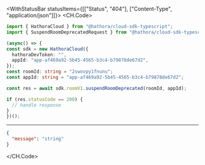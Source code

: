 

<WithStatusBar statusItems={[["Status", "404"], ["Content-Type", "application/json"]]}>
  <CH.Code>
  ```typescript SuspendRoomDeprecated.ts
  import { HathoraCloud } from "@hathora/cloud-sdk-typescript";
import { SuspendRoomDeprecatedRequest } from "@hathora/cloud-sdk-typescript/dist/models/operations";

(async() => {
  const sdk = new HathoraCloud({
    hathoraDevToken: "",
    appId: "app-af469a92-5b45-4565-b3c4-b79878de67d2",
  });
const roomId: string = "2swovpy1fnunu";
const appId: string = "app-af469a92-5b45-4565-b3c4-b79878de67d2";

  const res = await sdk.roomV1.suspendRoomDeprecated(roomId, appId);

  if (res.statusCode == 200) {
    // handle response
  }
})();
  ```
  ---

  ```json Example Response
  {
    "message": "string"
  }
  ```
  </CH.Code>
</WithStatusBar>
